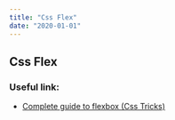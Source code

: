 ```yaml
---
title: "Css Flex"
date: "2020-01-01"
---
```


## Css Flex

### Useful link:

- [Complete guide to flexbox (Css Tricks)](https://css-tricks.com/snippets/css/a-guide-to-flexbox/)
